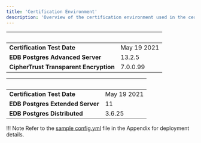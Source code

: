 ```yaml
---
title: 'Certification Environment'
description: 'Overview of the certification environment used in the certification of Thales CipherTrust Transparent Encryption (CTE)'
---
```


|  &nbsp;    | &nbsp; |
| ----------- | ----------- |
| **Certification Test Date**      | May 19 2021       |
| **EDB Postgres Advanced Server**  |  13.2.5     |
| **CipherTrust Transparent Encryption**  |  7.0.0.99     |

|  &nbsp;    | &nbsp; |
| ----------- | ----------- |
| **Certification Test Date**| May 19 2021       |
| **EDB Postgres Extended Server**  |  11     |
| **EDB Postgres Distributed**  |  3.6.25     |

!!! Note
    Refer to the [sample config.yml](07-Appendix.mdx) file in the Appendix for deployment details.

